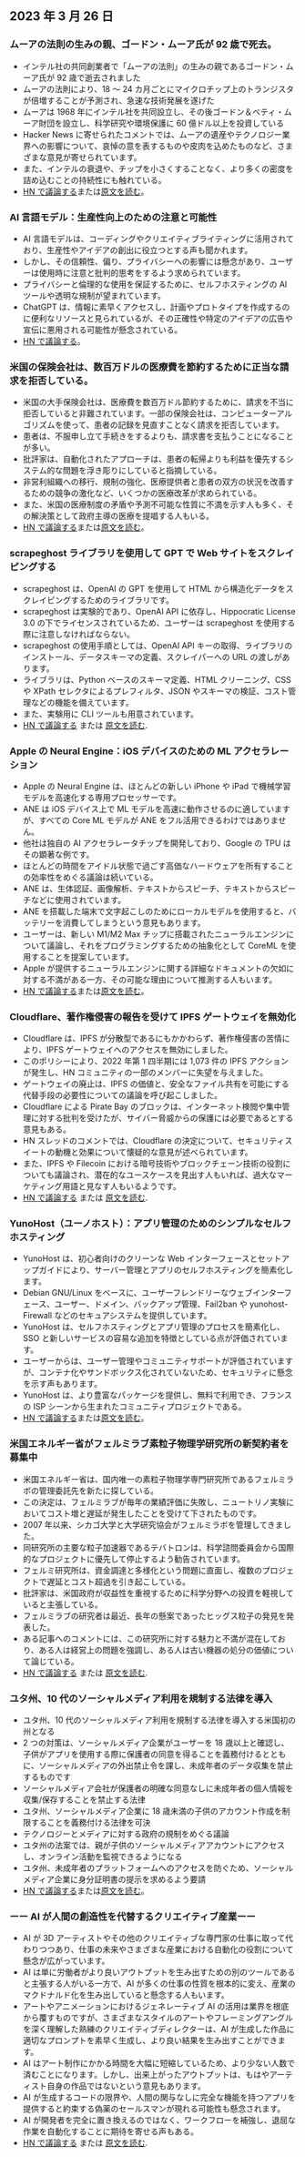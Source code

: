 

<CallToAction />

<Steps>

## 2023 年 3 月 26 日

### ムーアの法則の生みの親、ゴードン・ムーア氏が 92 歳で死去。

- インテル社の共同創業者で「ムーアの法則」の生みの親であるゴードン・ムーア氏が 92 歳で逝去されました
- ムーアの法則により、18 ～ 24 カ月ごとにマイクロチップ上のトランジスタが倍増することが予測され、急速な技術発展を遂げた
- ムーアは 1968 年にインテル社を共同設立し、その後ゴードン＆ベティ・ムーア財団を設立し、科学研究や環境保護に 60 億ドル以上を投資している
- Hacker News に寄せられたコメントでは、ムーアの遺産やテクノロジー業界への影響について、哀悼の意を表するものや皮肉を込めたものなど、さまざまな意見が寄せられています。
- また、インテルの衰退や、チップを小さくすることなく、より多くの密度を詰め込むことの持続性にも触れている。
- [HN で議論する](http://news.ycombinator.com/item?id=35297420)または[原文を読む](https://www.moore.org/article-detail?newsUrlName=in-memoriam-gordon-moore-1929-2023)。

### AI 言語モデル：生産性向上のための注意と可能性

- AI 言語モデルは、コーディングやクリエイティブライティングに活用されており、生産性やアイデアの創出に役立つとする声も聞かれます。
- しかし、その信頼性、偏り、プライバシーへの影響には懸念があり、ユーザーは使用時に注意と批判的思考をするよう求められています。
- プライバシーと倫理的な使用を保証するために、セルフホスティングの AI ツールや透明な規制が望まれています。
- ChatGPT は、情報に素早くアクセスし、計画やプロトタイプを作成するのに便利なリソースと見られているが、その正確性や特定のアイデアの広告や宣伝に悪用される可能性が懸念されている。
- [HN で議論する](http://news.ycombinator.com/item?id=35299071)。

### 米国の保険会社は、数百万ドルの医療費を節約するために正当な請求を拒否している。

- 米国の大手保険会社は、医療費を数百万ドル節約するために、請求を不当に拒否していると非難されています。一部の保険会社は、コンピューターアルゴリズムを使って、患者の記録を見直すことなく請求を拒否しています。
- 患者は、不服申し立て手続きをするよりも、請求書を支払うことになることが多い。
- 批評家は、自動化されたアプローチは、患者の転帰よりも利益を優先するシステム的な問題を浮き彫りにしていると指摘している。
- 非営利組織への移行、規制の強化、医療提供者と患者の双方の状況を改善するための競争の激化など、いくつかの医療改革が求められている。
- また、米国の医療制度の矛盾や予測不可能な性質に不満を示す人も多く、その解決策として政府主導の医療を提唱する人もいる。
- [HN で議論する](http://news.ycombinator.com/item?id=35304017)または[原文を読む](https://www.propublica.org/article/cigna-pxdx-medical-health-insurance-rejection-claims)。

### scrapeghost ライブラリを使用して GPT で Web サイトをスクレイピングする

- scrapeghost は、OpenAI の GPT を使用して HTML から構造化データをスクレイピングするためのライブラリです。
- scrapeghost は実験的であり、OpenAI API に依存し、Hippocratic License 3.0 の下でライセンスされているため、ユーザーは scrapeghost を使用する際に注意しなければならない。
- scrapeghost の使用手順としては、OpenAI API キーの取得、ライブラリのインストール、データスキーマの定義、スクレイパーへの URL の渡しがあります。
- ライブラリは、Python ベースのスキーマ定義、HTML クリーニング、CSS や XPath セレクタによるプレフィルタ、JSON やスキーマの検証、コスト管理などの機能を備えています。
- また、実験用に CLI ツールも用意されています。
- [HN で議論する](http://news.ycombinator.com/item?id=35305655) または [原文を読む](https://jamesturk.github.io/scrapeghost/).

### Apple の Neural Engine：iOS デバイスのための ML アクセラレーション

- Apple の Neural Engine は、ほとんどの新しい iPhone や iPad で機械学習モデルを高速化する専用プロセッサーです。
- ANE は iOS デバイス上で ML モデルを高速に動作させるのに適していますが、すべての Core ML モデルが ANE をフル活用できるわけではありません。
- 他社は独自の AI アクセラレータチップを開発しており、Google の TPU はその顕著な例です。
- ほとんどの時間をアイドル状態で過ごす高価なハードウェアを所有することの効率性をめぐる議論は続いている。
- ANE は、生体認証、画像解析、テキストからスピーチ、テキストからスピーチなどに使用されています。
- ANE を搭載した端末で文字起こしのためにローカルモデルを使用すると、バッテリーを消費してしまうという意見もあります。
- ユーザーは、新しい M1/M2 Max チップに搭載されたニューラルエンジンについて議論し、それをプログラミングするための抽象化として CoreML を使用することを提案しています。
- Apple が提供するニューラルエンジンに関する詳細なドキュメントの欠如に対する不満がある一方、その可能な理由について推測する人もいます。
- [HN で議論する](http://news.ycombinator.com/item?id=35301447)または[原文を読む](https://github.com/hollance/neural-engine)。

### Cloudflare、著作権侵害の報告を受けて IPFS ゲートウェイを無効化

- Cloudflare は、IPFS が分散型であるにもかかわらず、著作権侵害の苦情により、IPFS ゲートウェイへのアクセスを無効にしました。
- このポリシーにより、2022 年第 1 四半期には 1,073 件の IPFS アクションが発生し、HN コミュニティの一部のメンバーに失望を与えました。
- ゲートウェイの廃止は、IPFS の価値と、安全なファイル共有を可能にする代替手段の必要性についての議論を呼び起こしました。
- Cloudflare による Pirate Bay のブロックは、インターネット検閲や集中管理に対する批判を受けたが、サイバー脅威からの保護には必要であるとする意見もある。
- HN スレッドのコメントでは、Cloudflare の決定について、セキュリティスイートの動機と効果について懐疑的な意見が述べられています。
- また、IPFS や Filecoin における暗号技術やブロックチェーン技術の役割についても議論され、潜在的なユースケースを見出す人もいれば、過大なマーケティング用語と見なす人もいるようです。
- [HN で議論する](http://news.ycombinator.com/item?id=35300200) または [原文を読む](https://torrentfreak.com/cloudflare-disables-access-to-pirated-content-on-its-ipfs-gateway-230324/).

### YunoHost（ユーノホスト）：アプリ管理のためのシンプルなセルフホスティング

- YunoHost は、初心者向けのクリーンな Web インターフェースとセットアップガイドにより、サーバー管理とアプリのセルフホスティングを簡素化します。
- Debian GNU/Linux をベースに、ユーザーフレンドリーなウェブインターフェース、ユーザー、ドメイン、バックアップ管理、Fail2ban や yunohost-Firewall などのセキュアシステムを提供しています。
- YunoHost は、セルフホスティングとアプリ管理のプロセスを簡素化し、SSO と新しいサービスの容易な追加を特徴としている点が評価されています。
- ユーザーからは、ユーザー管理やコミュニティサポートが評価されていますが、コンテナ化やサンドボックス化されていないため、セキュリティに懸念を示す声もあります。
- YunoHost は、より豊富なパッケージを提供し、無料で利用でき、フランスの ISP シーンから生まれたコミュニティプロジェクトである。
- [HN で議論する](http://news.ycombinator.com/item?id=35300482)または[原文を読む](https://yunohost.org)。

### 米国エネルギー省がフェルミラブ素粒子物理学研究所の新契約者を募集中

- 米国エネルギー省は、国内唯一の素粒子物理学専門研究所であるフェルミラボの管理委託先を新たに探している。
- この決定は、フェルミラブが毎年の業績評価に失敗し、ニュートリノ実験においてコスト増と遅延が発生したことを受けて下されたものです。
- 2007 年以来、シカゴ大学と大学研究協会がフェルミラボを管理してきました。
- 同研究所の主要な粒子加速器であるテバトロンは、科学諮問委員会から国際的なプロジェクトに優先して停止するよう勧告されています。
- フェルミ研究所は、資金調達と多様化という問題に直面し、複数のプロジェクトで遅延とコスト超過を引き起こしている。
- 批評家は、米国政府が収益性を重視するために科学分野への投資を軽視していると主張している。
- フェルミラブの研究者は最近、長年の懸案であったヒッグス粒子の発見を発表した。
- ある記事へのコメントには、この研究所に対する魅力と不満が混在しており、ある人は経営上の問題を強調し、ある人は古い機器の処分の価値について論じている。
- [HN で議論する](http://news.ycombinator.com/item?id=35303391) または [原文を読む](https://www.science.org/content/article/major-shake-coming-fermilab-troubled-u-s-particle-physics-center).

### ユタ州、10 代のソーシャルメディア利用を規制する法律を導入

- ユタ州、10 代のソーシャルメディア利用を規制する法律を導入する米国初の州となる
- 2 つの対策は、ソーシャルメディア企業がユーザーを 18 歳以上と確認し、子供がアプリを使用する際に保護者の同意を得ることを義務付けるとともに、ソーシャルメディアの外出禁止令を課し、未成年者のデータ収集を禁止するものです
- ソーシャルメディア会社が保護者の明確な同意なしに未成年者の個人情報を収集/保存することを禁止する法律
- ユタ州、ソーシャルメディア企業に 18 歳未満の子供のアカウント作成を制限することを義務付ける法律を可決
- テクノロジーとメディアに対する政府の規制をめぐる議論
- ユタ州の法案では、親が子供のソーシャルメディアアカウントにアクセスし、オンライン活動を監視できるようになる
- ユタ州、未成年者のプラットフォームへのアクセスを防ぐため、ソーシャルメディア企業に身分証明書の提示を求めるよう要請
- [HN で議論する](http://news.ycombinator.com/item?id=35307647)または[原文を読む](https://www.bbc.com/news/world-us-canada-65060733)。

### ーー AI が人間の創造性を代替するクリエイティブ産業ーー

- AI が 3D アーティストやその他のクリエイティブな専門家の仕事に取って代わりつつあり、仕事の未来やさまざまな産業における自動化の役割について懸念が広がっています。
- AI は単に労働者がより良いアウトプットを生み出すための別のツールであると主張する人がいる一方で、AI が多くの仕事の性質を根本的に変え、産業のマクドナルド化を生み出していると懸念する人もいます。
- アートやアニメーションにおけるジェネレーティブ AI の活用は業界を根底から覆すものですが、さまざまなスタイルのアートやフレーミングアングルを深く理解した熟練のクリエイティブディレクターは、AI が生成した作品に適切なプロンプトを素早く生成し、より良い結果を生み出すことができます。
- AI はアート制作にかかる時間を大幅に短縮しているため、より少ない人数で済むことになります。しかし、出来上がったアウトプットは、もはやアーティスト自身の作品ではないという意見もあります。
- AI が生成するコードの限界や、人間の関与なしに完全な機能を持つアプリを提供すると約束する偽薬のセールスマンが現れる可能性も懸念されます。
- AI が開発者を完全に置き換えるのではなく、ワークフローを補強し、退屈な作業を自動化することに期待を寄せる声もある。
- [HN で議論する](http://news.ycombinator.com/item?id=35308498) または [原文を読む](https://reddit.com/r/blender/comments/121lhfq/i_lost_everything_that_made_me_love_my_job/).

</Steps>
